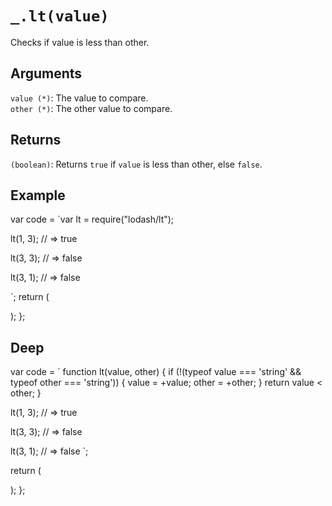 # `_.lt(value)`

Checks if value is less than other.

## Arguments

`value (*)`: The value to compare.  
`other (*)`: The other value to compare.

## Returns

`(boolean)`: Returns `true` if `value` is less than other, else `false`.

## Example


  var code = `var lt = require("lodash/lt");
 
lt(1, 3);
// => true
 
lt(3, 3);
// => false
 
lt(3, 1);
// => false
 
`;
  return (
    <div>
      <Embed source={code} />
    </div>
  );
};

<Demo />

## Deep

  var code = `
function lt(value, other) {
    if (!(typeof value === 'string' && typeof other === 'string')) {
        value = +value;
        other = +other;
    }
    return value < other;
}

lt(1, 3);
// => true

lt(3, 3);
// => false

lt(3, 1);
// => false
`;

return (

<div>
  <Embed source={code} />
</div>
); };

<DeepDemo />
